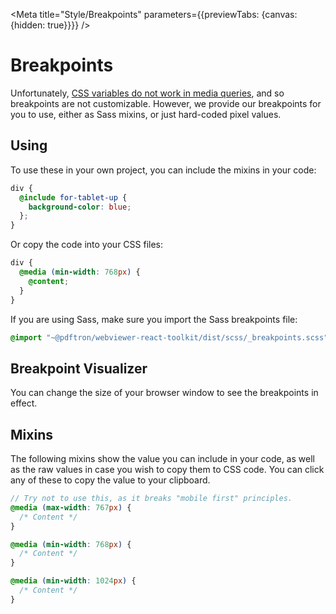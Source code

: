 
<Meta title="Style/Breakpoints" parameters={{previewTabs: {canvas: {hidden: true}}}} />

# Breakpoints

Unfortunately,
[CSS variables do not work in media queries](https://stackoverflow.com/a/40723269),
and so breakpoints are not customizable. However, we provide our breakpoints for
you to use, either as Sass mixins, or just hard-coded pixel values.

## Using

To use these in your own project, you can include the mixins in your code:

```scss
div {
  @include for-tablet-up {
    background-color: blue;
  };
}
```

Or copy the code into your CSS files:

```css
div {
  @media (min-width: 768px) {
    @content;
  }
}
```

If you are using Sass, make sure you import the Sass breakpoints file:

```scss
@import "~@pdftron/webviewer-react-toolkit/dist/scss/_breakpoints.scss";
```

## Breakpoint Visualizer

You can change the size of your browser window to see the breakpoints in effect.

<Breakpoints />

## Mixins

The following mixins show the value you can include in your code, as well as the
raw values in case you wish to copy them to CSS code. You can click any of these
to copy the value to your clipboard.

<!-- Below here is auto-generated. DO NOT EDIT. -->
<!-- GENERATE_ENTRY -->

<Mixins index={0} />

```scss
// Try not to use this, as it breaks "mobile first" principles.
@media (max-width: 767px) {
  /* Content */
}
```

<Mixins index={1} />

```scss
@media (min-width: 768px) {
  /* Content */
}
```

<Mixins index={2} />

```scss
@media (min-width: 1024px) {
  /* Content */
}
```

